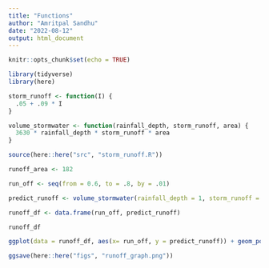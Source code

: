 ```yaml
---
title: "Functions"
author: "Amritpal Sandhu"
date: "2022-08-12"
output: html_document
---
```


```r
knitr::opts_chunk$set(echo = TRUE)
```

```r
library(tidyverse)
library(here)
```

```r
storm_runoff <- function(I) {
  .05 + .09 * I
}

volume_stormwater <- function(rainfall_depth, storm_runoff, area) {
  3630 * rainfall_depth * storm_runoff * area
}
```

```r
source(here::here("src", "storm_runoff.R"))

runoff_area <- 182

run_off <- seq(from = 0.6, to = .8, by = .01)

predict_runoff <- volume_stormwater(rainfall_depth = 1, storm_runoff = run_off, area = runoff_area)

runoff_df <- data.frame(run_off, predict_runoff)

runoff_df
```

```r
ggplot(data = runoff_df, aes(x= run_off, y = predict_runoff)) + geom_point() + geom_line() + labs(x = "Time of run-off", y = "Predicted run-off", title = "Run-off")

ggsave(here::here("figs", "runoff_graph.png"))
```

